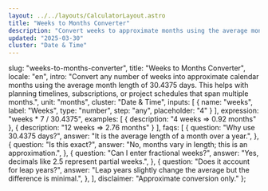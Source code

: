 ```yaml
---
layout: ../../layouts/CalculatorLayout.astro
title: "Weeks to Months Converter"
description: "Convert weeks to approximate months using the average month length."
updated: "2025-03-30"
cluster: "Date & Time"
---
```



  slug: "weeks-to-months-converter",
  title: "Weeks to Months Converter",
  locale: "en",
  intro:
    "Convert any number of weeks into approximate calendar months using the average month length of 30.4375 days. This helps with planning timelines, subscriptions, or project schedules that span multiple months.",
  unit: "months",
  cluster: "Date & Time",
  inputs: [
    { name: "weeks", label: "Weeks", type: "number", step: "any", placeholder: "4" }
  ],
  expression: "weeks * 7 / 30.4375",
  examples: [
    { description: "4 weeks ⇒ 0.92 months" },
    { description: "12 weeks ⇒ 2.76 months" }
  ],
  faqs: [
    {
      question: "Why use 30.4375 days?",
      answer: "It is the average length of a month over a year.",
    },
    {
      question: "Is this exact?",
      answer: "No, months vary in length; this is an approximation.",
    },
    {
      question: "Can I enter fractional weeks?",
      answer: "Yes, decimals like 2.5 represent partial weeks.",
    },
    {
      question: "Does it account for leap years?",
      answer: "Leap years slightly change the average but the difference is minimal.",
    },
  ],
  disclaimer: "Approximate conversion only."
};

<Calculator schema={schema} />

